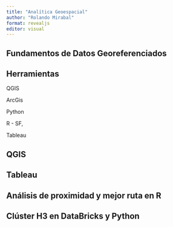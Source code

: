```yaml
---
title: "Analítica Geoespacial"
author: "Rolando Mirabal"
format: revealjs
editor: visual
---
```


## Fundamentos de Datos Georeferenciados 

## Herramientas

QGIS

ArcGis

Python

R - SF,

Tableau

## QGIS

## Tableau

## Análisis de proximidad y mejor ruta en R

## Clúster H3 en DataBricks y Python
